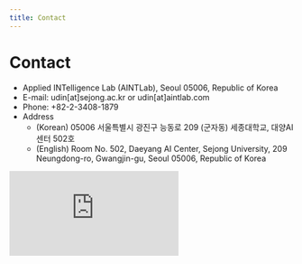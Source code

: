 ```yaml
---
title: Contact
---
```


# Contact

- Applied INTelligence Lab (AINTLab), Seoul 05006, Republic of Korea
- E-mail: <highlight color="#1877F2">udin[at]sejong.ac.kr</highlight> or <highlight color="#991b1b">udin[at]aintlab.com</highlight>
- Phone: +82-2-3408-1879
- Address
 	- (Korean) 05006 서울특별시 광진구 능동로 209 (군자동) 세종대학교, 대양AI센터 502호
	- (English) Room No. 502, Daeyang AI Center, Sejong University, 209 Neungdong-ro, Gwangjin-gu, Seoul 05006, Republic of Korea

<div class="map-responsive">
<iframe src="https://www.google.com/maps/embed?pb=!1m18!1m12!1m3!1d3163.1382684578657!2d127.07144581532079!3d37.55180603272926!2m3!1f0!2f0!3f0!3m2!1i1024!2i768!4f13.1!3m3!1m2!1s0x357ca4d0720eecc1%3A0x1a7ad975c6b5e4eb!2sSejong%20University!5e0!3m2!1sen!2skr!4v1664505677205!5m2!1sen!2skr" frameborder="0" allowfullscreen="" loading="lazy" referrerpolicy="no-referrer-when-downgrade"></iframe>
</div>